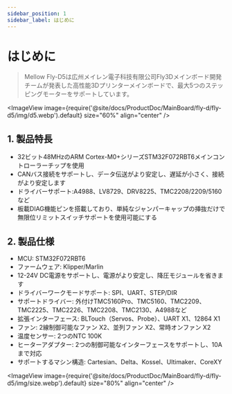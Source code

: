 ```yaml
---
sidebar_position: 1
sidebar_label: はじめに
---
```


# はじめに

> Mellow Fly-D5は広州メイレン電子科技有限公司Fly3Dメインボード開発チームが発表した高性能3Dプリンターメインボードで、最大5つのステッピングモーターをサポートしています。

<ImageView image={require('@site/docs/ProductDoc/MainBoard/fly-d/fly-d5/img/d5.webp').default} size="60%" align="center" />

## **1. 製品特長**

* 32ビット48MHzのARM Cortex-M0+シリーズSTM32F072RBT6メインコントローラーチップを使用
* CANバス接続をサポートし、データ伝送がより安定し、遅延が小さく、接続がより安定します
* ドライバーサポート:A4988、LV8729、DRV8225、TMC2208/2209/5160など
* 板載DIAG機能ピンを搭載しており、単純なジャンパーキャップの挿抜だけで無限位リミットスイッチサポートを使用可能にする

## 2. 製品仕様

* MCU: STM32F072RBT6
* ファームウェア: Klipper/Marlin
* 12-24V DC電源をサポートし、電源がより安定し、降圧モジュールを省きます
* ドライバーワークモードサポート: SPI、UART、STEP/DIR
* サポートドライバー: 外付けTMC5160Pro、TMC5160、TMC2209、TMC2225、TMC2226、TMC2208、TMC2130、A4988など
* 拡張インターフェース: BLTouch（Servos、Probe）、UART X1、12864 X1
* ファン: 2線制御可能なファン X2、並列ファン X2、常時オンファン X2
* 温度センサー: 2つのNTC 100K
* ヒーターアダプター: 2つの制御可能なインターフェースをサポートし、10Aまで対応
* サポートするマシン構造: Cartesian、Delta、Kossel、Ultimaker、CoreXY

<ImageView image={require('@site/docs/ProductDoc/MainBoard/fly-d/fly-d5/img/size.webp').default} size="80%" align="center" />